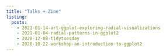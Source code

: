 ```yaml
---
title: "Talks + Zine"
listing:
  posts:
    - 2021-01-14-art-ggplot-exploring-radial-visualizations
    - 2021-01-04-radial-patterns-in-ggplot2
    - 2020-12-08-tidytuesday
    - 2020-10-22-workshop-an-introduction-to-ggplot2
---
```

